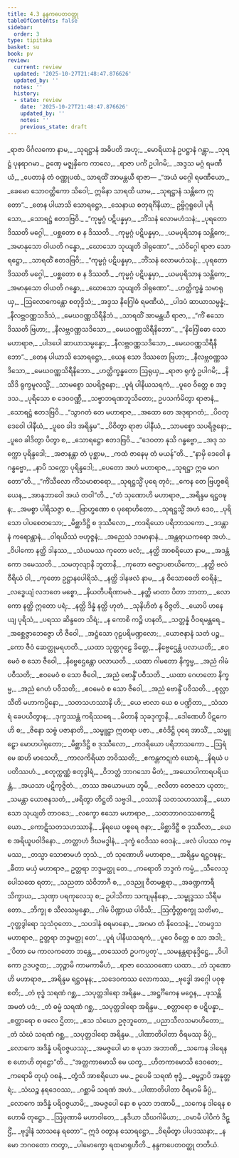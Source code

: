 ```yaml
---
title: 4.3 နန္ဒကပေတဝတ္ထု
tableOfContents: false
sidebar:
  order: 3
type: tipitaka
basket: su
book: pv
review:
  current: review
  updated: '2025-10-27T21:48:47.876626'
  updated_by: ''
  notes: ''
  history:
  - state: review
    date: '2025-10-27T21:48:47.876626'
    updated_by: ''
    notes: ''
    previous_state: draft
---
```



<ReviewStatus review={frontmatter.review} showDetails={true} />

<HypothesisAnnotation frontmatter={frontmatter} />

<DynamicBreadcrumb />

<Division number="658" book="pv" e="ch" v="19" p="201">

<Paragraph number="707" type="verses" book="pv">
_ရာဇာ ပိင်္ဂလကော နာမ,_  
_သုရဋ္ဌာနံ အဓိပတိ အဟု;_  
_မောရိယာနံ ဥပဋ္ဌာနံ ဂန္တွာ,_  
_သုရဋ္ဌံ ပုနရာဂမာ._  

</Paragraph>

</Division>
<Division number="659" book="pv" e="ch" v="19" p="201">

<Paragraph number="708" type="verses" book="pv">
ဥဏှေ မဇ္ဈနှိကေ ကာလေ,_  
_ရာဇာ ပင်္ကံ ဥပါဂမိ;_  
_အဒ္ဒသ မဂ္ဂံ ရမဏီယံ,_  
_ပေတာနံ တံ ဝဏ္ဏုပထံ._  

</Paragraph>

</Division>
<Division number="660" book="pv" e="ch" v="19" p="202">

<Paragraph number="709" book="pv">
သာရထိံ အာမန္တယီ ရာဇာ—
</Paragraph>

<Paragraph number="710" type="verses" book="pv">
_“အယံ မဂ္ဂေါ ရမဏီယော,_  
_ခေမော သောဝတ္ထိကော သိဝေါ;_  
ဣမိနာ သာရထိ ယာမ,_  
_သုရဋ္ဌာနံ သန္တိကေ ဣတော”._  

</Paragraph>

</Division>
<Division number="661" book="pv" e="ch" v="19" p="202">

<Paragraph number="711" type="verses" book="pv">
_တေန ပါယာသိ သောရဋ္ဌော,_  
_သေနာယ စတုရင်္ဂိနိယာ;_  
ဥဗ္ဗိဂ္ဂရူပေါ ပုရိသော,_  
_သောရဋ္ဌံ ဧတဒဗြဝိ._  

</Paragraph>

</Division>
<Division number="662" book="pv" e="ch" v="19" p="202">

<Paragraph number="712" type="verses" book="pv">
_“ကုမ္မဂ္ဂံ ပဋိပန္နမှာ,_  
_ဘိံသနံ လောမဟံသနံ;_  
_ပုရတော ဒိဿတိ မဂ္ဂေါ,_  
_ပစ္ဆတော စ န ဒိဿတိ._  

</Paragraph>

</Division>
<Division number="663" book="pv" e="ch" v="19" p="202">

<Paragraph number="713" type="verses" book="pv">
_ကုမ္မဂ္ဂံ ပဋိပန္နမှာ,_  
_ယမပုရိသာန သန္တိကေ;_  
_အမာနုသော ဝါယတိ ဂန္ဓော,_  
_ဃောသော သုယျတိ ဒါရုဏော”._  

</Paragraph>

</Division>
<Division number="664" book="pv" e="ch" v="19" p="202">

<Paragraph number="714" type="verses" book="pv">
_သံဝိဂ္ဂေါ ရာဇာ သောရဋ္ဌော,_  
_သာရထိံ ဧတဒဗြဝိ;_  
_“ကုမ္မဂ္ဂံ ပဋိပန္နမှာ,_  
_ဘိံသနံ လောမဟံသနံ;_  
_ပုရတော ဒိဿတိ မဂ္ဂေါ,_  
_ပစ္ဆတော စ န ဒိဿတိ._  

</Paragraph>

</Division>
<Division number="665" book="pv" e="ch" v="19" p="202">

<Paragraph number="715" type="verses" book="pv">
_ကုမ္မဂ္ဂံ ပဋိပန္နမှာ,_  
_ယမပုရိသာန သန္တိကေ;_  
_အမာနုသော ဝါယတိ ဂန္ဓော,_  
_ဃောသော သုယျတိ ဒါရုဏော”._  

</Paragraph>

</Division>
<Division number="666" book="pv" e="ch" v="19" p="202">

<Paragraph number="716" type="verses" book="pv">
_ဟတ္ထိက္ခန္ဓံ သမာရုယှ,_  
_ဩလောကေန္တော စတုဒ္ဒိသံ;_  
_အဒ္ဒသ နိဂြေါဓံ ရမဏီယံ,_  
_ပါဒပံ ဆာယာသမ္ပန္နံ;_  
_နီလဗ္ဘဝဏ္ဏသဒိသံ,_  
_မေဃဝဏ္ဏသိရီနိဘံ._  

</Paragraph>

</Division>
<Division number="667" book="pv" e="ch" v="19" p="202">

<Paragraph number="717" type="verses" book="pv">
_သာရထိံ အာမန္တယီ ရာဇာ,_  
_“ကိံ ဧသော ဒိဿတိ ဗြဟာ;_  
_နီလဗ္ဘဝဏ္ဏသဒိသော,_  
_မေဃဝဏ္ဏသိရီနိဘော”._  

</Paragraph>

</Division>
<Division number="668" book="pv" e="ch" v="19" p="202">

<Paragraph number="718" type="verses" book="pv">
_“နိဂြေါဓော သော မဟာရာဇ,_  
_ပါဒပေါ ဆာယာသမ္ပန္နော;_  
_နီလဗ္ဘဝဏ္ဏသဒိသော,_  
_မေဃဝဏ္ဏသိရီနိဘော”._  

</Paragraph>

</Division>
<Division number="669" book="pv" e="ch" v="19" p="202">

<Paragraph number="719" type="verses" book="pv">
_တေန ပါယာသိ သောရဋ္ဌော,_  
_ယေန သော ဒိဿတေ ဗြဟာ;_  
_နီလဗ္ဘဝဏ္ဏသဒိသော,_  
_မေဃဝဏ္ဏသိရီနိဘော._  

</Paragraph>

</Division>
<Division number="670" book="pv" e="ch" v="19" p="202">

<Paragraph number="720" type="verses" book="pv">
_ဟတ္ထိက္ခန္ဓတော ဩရုယှ,_  
_ရာဇာ ရုက္ခံ ဥပါဂမိ;_  
_နိသီဒိ ရုက္ခမူလသ္မိံ,_  
_သာမစ္စော သပရိဇ္ဇနော;_  
_ပူရံ ပါနီယသရကံ,_  
_ပူဝေ ဝိတ္တေ စ အဒ္ဒသ._  

</Paragraph>

</Division>
<Division number="671" book="pv" e="ch" v="19" p="203">

<Paragraph number="721" type="verses" book="pv">
_ပုရိသော စ ဒေဝဝဏ္ဏီ,_  
_သဗ္ဗာဘရဏဘူသိတော;_  
ဥပသင်္ကမိတွာ ရာဇာနံ,_  
_သောရဋ္ဌံ ဧတဒဗြဝိ._  

</Paragraph>

</Division>
<Division number="672" book="pv" e="ch" v="19" p="203">

<Paragraph number="722" type="verses" book="pv">
_“သွာဂတံ တေ မဟာရာဇ,_  
_အထော တေ အဒုရာဂတံ;_  
_ပိဝတု ဒေဝေါ ပါနီယံ,_  
_ပူဝေ ခါဒ အရိန္ဒမ”._  

</Paragraph>

</Division>
<Division number="673" book="pv" e="ch" v="19" p="203">

<Paragraph number="723" type="verses" book="pv">
_ပိဝိတွာ ရာဇာ ပါနီယံ,_  
_သာမစ္စော သပရိဇ္ဇနော;_  
_ပူဝေ ခါဒိတွာ ပိတွာ စ,_  
_သောရဋ္ဌော ဧတဒဗြဝိ._  

</Paragraph>

</Division>
<Division number="674" book="pv" e="ch" v="19" p="203">

<Paragraph number="724" type="verses" book="pv">
_“ဒေဝတာ နုသိ ဂန္ဓဗ္ဗော,_  
_အဒု သက္ကော ပုရိန္ဒဒေါ;_  
_အဇာနန္တာ တံ ပုစ္ဆာမ,_  
_ကထံ ဇာနေမု တံ မယန်”တိ._  

</Paragraph>

</Division>
<Division number="675" book="pv" e="ch" v="19" p="203">

<Paragraph number="725" type="verses" book="pv">
_“နာမှိ ဒေဝေါ န ဂန္ဓဗ္ဗော,_  
_နာပိ သက္ကော ပုရိန္ဒဒေါ;_  
_ပေတော အဟံ မဟာရာဇ,_  
_သုရဋ္ဌာ ဣဓ မာဂတော”တိ._  

</Paragraph>

</Division>
<Division number="676" book="pv" e="ch" v="19" p="203">

<Paragraph number="726" type="verses" book="pv">
_“ကိံသီလော ကိံသမာစာရော,_  
_သုရဋ္ဌသ္မိံ ပုရေ တုဝံ;_  
_ကေန တေ ဗြဟ္မစရိယေန,_  
_အာနုဘာဝေါ အယံ တဝါ”တိ._  

</Paragraph>

</Division>
<Division number="677" book="pv" e="ch" v="19" p="203">

<Paragraph number="727" type="verses" book="pv">
_“တံ သုဏောဟိ မဟာရာဇ,_  
_အရိန္ဒမ ရဋ္ဌဝဍ္ဎန;_  
_အမစ္စာ ပါရိသဇ္ဇာ စ,_  
_ဗြာဟ္မဏော စ ပုရောဟိတော._  

</Paragraph>

</Division>
<Division number="678" book="pv" e="ch" v="19" p="203">

<Paragraph number="728" type="verses" book="pv">
_သုရဋ္ဌသ္မိံ အဟံ ဒေဝ,_  
_ပုရိသော ပါပစေတသော;_  
_မိစ္ဆာဒိဋ္ဌိ စ ဒုဿီလော,_  
_ကဒရိယော ပရိဘာသကော._  

</Paragraph>

</Division>
<Division number="679" book="pv" e="ch" v="19" p="203">

<Paragraph number="729" type="verses" book="pv">
_ဒဒန္တာနံ ကရောန္တာနံ,_  
_ဝါရယိဿံ ဗဟုဇ္ဇနံ;_  
_အညေသံ ဒဒမာနာနံ,_  
_အန္တရာယကရော အဟံ._  

</Paragraph>

</Division>
<Division number="680" book="pv" e="ch" v="19" p="203">

<Paragraph number="730" type="verses" book="pv">
_ဝိပါကော နတ္ထိ ဒါနဿ,_  
_သံယမဿ ကုတော ဖလံ;_  
_နတ္ထိ အာစရိယော နာမ,_  
_အဒန္တံ ကော ဒမေဿတိ._  

</Paragraph>

</Division>
<Division number="681" book="pv" e="ch" v="19" p="203">

<Paragraph number="731" type="verses" book="pv">
_သမတုလျာနိ ဘူတာနိ,_  
_ကုတော ဇေဋ္ဌာပစာယိကော;_  
_နတ္ထိ ဗလံ ဝီရိယံ ဝါ,_  
_ကုတော ဥဋ္ဌာနပေါရိသံ._  

</Paragraph>

</Division>
<Division number="682" book="pv" e="ch" v="19" p="203">

<Paragraph number="732" type="verses" book="pv">
_နတ္ထိ ဒါနဖလံ နာမ,_  
_န ဝိသောဓေတိ ဝေရိနံ;_  
_လဒ္ဓေယျံ လဘတေ မစ္စော,_  
_နိယတိပရိဏာမဇံ._  

</Paragraph>

</Division>
<Division number="683" book="pv" e="ch" v="19" p="203">

<Paragraph number="733" type="verses" book="pv">
_နတ္ထိ မာတာ ပိတာ ဘာတာ,_  
_လောကော နတ္ထိ ဣတော ပရံ;_  
_နတ္ထိ ဒိန္နံ နတ္ထိ ဟုတံ,_  
_သုနိဟိတံ န ဝိဇ္ဇတိ._  

</Paragraph>

</Division>
<Division number="684" book="pv" e="ch" v="19" p="204">

<Paragraph number="734" type="verses" book="pv">
_ယောပိ ဟနေယျ ပုရိသံ,_  
_ပရဿ ဆိန္ဒတေ သိရံ;_  
_န ကောစိ ကဉ္စိ ဟနတိ,_  
_သတ္တန္နံ ဝိဝရမန္တရေ._  

</Paragraph>

</Division>
<Division number="685" book="pv" e="ch" v="19" p="204">

<Paragraph number="735" type="verses" book="pv">
_အစ္ဆေဇ္ဇာဘေဇ္ဇော ဟိ ဇီဝေါ,_  
_အဋ္ဌံသော ဂုဠပရိမဏ္ဍလော;_  
_ယောဇနာနံ သတံ ပဉ္စ,_  
_ကော ဇီဝံ ဆေတ္တုမရဟတိ._  

</Paragraph>

</Division>
<Division number="686" book="pv" e="ch" v="19" p="204">

<Paragraph number="736" type="verses" book="pv">
_ယထာ သုတ္တဂုဠေ ခိတ္တေ,_  
_နိဗ္ဗေဌေန္တံ ပလာယတိ;_  
_ဧဝမေဝံ စ သော ဇီဝေါ,_  
_နိဗ္ဗေဌေန္တော ပလာယတိ._  

</Paragraph>

</Division>
<Division number="687" book="pv" e="ch" v="19" p="204">

<Paragraph number="737" type="verses" book="pv">
_ယထာ ဂါမတော နိက္ခမ္မ,_  
_အညံ ဂါမံ ပဝီသတိ;_  
_ဧဝမေဝံ စ သော ဇီဝေါ,_  
_အညံ ဗောန္ဒိံ ပဝီသတိ._  

</Paragraph>

</Division>
<Division number="688" book="pv" e="ch" v="19" p="204">

<Paragraph number="738" type="verses" book="pv">
_ယထာ ဂေဟတော နိက္ခမ္မ,_  
_အညံ ဂေဟံ ပဝီသတိ;_  
_ဧဝမေဝံ စ သော ဇီဝေါ,_  
_အညံ ဗောန္ဒိံ ပဝီသတိ._  

</Paragraph>

</Division>
<Division number="689" book="pv" e="ch" v="19" p="204">

<Paragraph number="739" type="verses" book="pv">
_စုလ္လာသီတိ မဟာကပ္ပိနော,_  
_သတသဟဿာနိ ဟိ;_  
_ယေ ဗာလာ ယေ စ ပဏ္ဍိတာ,_  
_သံသာရံ ခေပယိတွာန;_  
_ဒုက္ခဿန္တံ ကရိဿရေ._  

</Paragraph>

</Division>
<Division number="690" book="pv" e="ch" v="19" p="204">

<Paragraph number="740" type="verses" book="pv">
_မိတာနိ သုခဒုက္ခာနိ,_  
_ဒေါဏေဟိ ပိဋကေဟိ စ;_  
_ဇိနော သဗ္ဗံ ပဇာနာတိ,_  
_သမ္မူဠှာ ဣတရာ ပဇာ._  

</Paragraph>

</Division>
<Division number="691" book="pv" e="ch" v="19" p="204">

<Paragraph number="741" type="verses" book="pv">
_ဧဝံဒိဋ္ဌိ ပုရေ အာသိံ,_  
_သမ္မူဠှော မောဟပါရုတော;_  
_မိစ္ဆာဒိဋ္ဌိ စ ဒုဿီလော,_  
_ကဒရိယော ပရိဘာသကော._  

</Paragraph>

</Division>
<Division number="692" book="pv" e="ch" v="19" p="204">

<Paragraph number="742" type="verses" book="pv">
_ဩရံ မေ ဆဟိ မာသေဟိ,_  
_ကာလကိရိယာ ဘဝိဿတိ;_  
_ဧကန္တကဋုကံ ဃောရံ,_  
_နိရယံ ပပတိဿဟံ._  

</Paragraph>

</Division>
<Division number="693" book="pv" e="ch" v="19" p="204">

<Paragraph number="743" type="verses" book="pv">
_စတုက္ကဏ္ဏံ စတုဒွါရံ,_  
_ဝိဘတ္တံ ဘာဂသော မိတံ;_  
_အယောပါကာရပရိယန္တံ,_  
_အယသာ ပဋိကုဇ္ဇိတံ._  

</Paragraph>

</Division>
<Division number="694" book="pv" e="ch" v="19" p="204">

<Paragraph number="744" type="verses" book="pv">
_တဿ အယောမယာ ဘူမိ,_  
_ဇလိတာ တေဇသာ ယုတာ;_  
_သမန္တာ ယောဇနသတံ,_  
_ဖရိတွာ တိဋ္ဌတိ သဗ္ဗဒါ._  

</Paragraph>

</Division>
<Division number="695" book="pv" e="ch" v="19" p="204">

<Paragraph number="745" type="verses" book="pv">
_ဝဿာနိ သတသဟဿာနိ,_  
_ဃောသော သုယျတိ တာဝဒေ;_  
_လက္ခော ဧသော မဟာရာဇ,_  
_သတဘာဂဝဿကောဋိယော._  

</Paragraph>

</Division>
<Division number="696" book="pv" e="ch" v="19" p="205">

<Paragraph number="746" type="verses" book="pv">
_ကောဋိသတသဟဿာနိ,_  
_နိရယေ ပစ္စရေ ဇနာ;_  
_မိစ္ဆာဒိဋ္ဌီ စ ဒုဿီလာ,_  
_ယေ စ အရိယူပဝါဒိနော._  

</Paragraph>

</Division>
<Division number="697" book="pv" e="ch" v="19" p="205">

<Paragraph number="747" type="verses" book="pv">
_တတ္ထာဟံ ဒီဃမဒ္ဓါနံ,_  
_ဒုက္ခံ ဝေဒိဿ ဝေဒနံ;_  
_ဖလံ ပါပဿ ကမ္မဿ,_  
_တသ္မာ သောစာမဟံ ဘုသံ._  

</Paragraph>

</Division>
<Division number="698" book="pv" e="ch" v="19" p="205">

<Paragraph number="748" type="verses" book="pv">
_တံ သုဏောဟိ မဟာရာဇ,_  
_အရိန္ဒမ ရဋ္ဌဝဍ္ဎန;_  
_ဓီတာ မယှံ မဟာရာဇ,_  
ဥတ္တရာ ဘဒ္ဒမတ္ထု တေ._  

</Paragraph>

</Division>
<Division number="699" book="pv" e="ch" v="19" p="205">

<Paragraph number="749" type="verses" book="pv">
_ကရောတိ ဘဒ္ဒကံ ကမ္မံ,_  
_သီလေသုပေါသထေ ရတာ;_  
_သညတာ သံဝိဘာဂီ စ,_  
_ဝဒညူ ဝီတမစ္ဆရာ._  

</Paragraph>

</Division>
<Division number="700" book="pv" e="ch" v="19" p="205">

<Paragraph number="750" type="verses" book="pv">
_အခဏ္ဍကာရီ သိက္ခာယ,_  
_သုဏှာ ပရကုလေသု စ;_  
ဥပါသိကာ သကျမုနိနော,_  
_သမ္ဗုဒ္ဓဿ သိရီမတော._  

</Paragraph>

</Division>
<Division number="701" book="pv" e="ch" v="19" p="205">

<Paragraph number="751" type="verses" book="pv">
_ဘိက္ခု စ သီလသမ္ပန္နော,_  
_ဂါမံ ပိဏ္ဍာယ ပါဝိသိ;_  
_ဩက္ခိတ္တစက္ခု သတိမာ,_  
_ဂုတ္တဒွါရော သုသံဝုတော._  

</Paragraph>

</Division>
<Division number="702" book="pv" e="ch" v="19" p="205">

<Paragraph number="752" type="verses" book="pv">
_သပဒါနံ စရမာနော,_  
_အဂမာ တံ နိဝေသနံ;_  
_‘တမဒ္ဒသ မဟာရာဇ,_  
ဥတ္တရာ ဘဒ္ဒမတ္ထု တေ’._  

</Paragraph>

</Division>
<Division number="703" book="pv" e="ch" v="19" p="205">

<Paragraph number="753" type="verses" book="pv">
_ပူရံ ပါနီယသရကံ,_  
_ပူဝေ ဝိတ္တေ စ သာ အဒါ;_  
_‘ပိတာ မေ ကာလကတော ဘန္တေ,_  
_တဿေတံ ဥပကပ္ပတု’._  

</Paragraph>

</Division>
<Division number="704" book="pv" e="ch" v="19" p="205">

<Paragraph number="754" type="verses" book="pv">
_သမနန္တရာနုဒ္ဒိဋ္ဌေ,_  
_ဝိပါကော ဥဒပဇ္ဇထ;_  
_ဘုဉ္ဇာမိ ကာမကာမီဟံ,_  
_ရာဇာ ဝေဿဝဏော ယထာ._  

</Paragraph>

</Division>
<Division number="705" book="pv" e="ch" v="19" p="205">

<Paragraph number="755" type="verses" book="pv">
_တံ သုဏောဟိ မဟာရာဇ,_  
_အရိန္ဒမ ရဋ္ဌဝဍ္ဎန;_  
_သဒေဝကဿ လောကဿ,_  
_ဗုဒ္ဓေါ အဂ္ဂေါ ပဝုစ္စတိ;_  
_တံ ဗုဒ္ဓံ သရဏံ ဂစ္ဆ,_  
_သပုတ္တဒါရော အရိန္ဒမ._  

</Paragraph>

</Division>
<Division number="706" book="pv" e="ch" v="19" p="205">

<Paragraph number="756" type="verses" book="pv">
_အဋ္ဌင်္ဂိကေန မဂ္ဂေန,_  
_ဖုသန္တိ အမတံ ပဒံ;_  
_တံ ဓမ္မံ သရဏံ ဂစ္ဆ,_  
_သပုတ္တဒါရော အရိန္ဒမ._  

</Paragraph>

</Division>
<Division number="707" book="pv" e="ch" v="19" p="205">

<Paragraph number="757" type="verses" book="pv">
_စတ္တာရော စ ပဋိပန္နာ,_  
_စတ္တာရော စ ဖလေ ဌိတာ;_  
_ဧသ သံဃော ဥဇုဘူတော,_  
_ပညာသီလသမာဟိတော;_  
_တံ သံဃံ သရဏံ ဂစ္ဆ,_  
_သပုတ္တဒါရော အရိန္ဒမ._  

</Paragraph>

</Division>
<Division number="708" book="pv" e="ch" v="19" p="206">

<Paragraph number="758" type="verses" book="pv">
_ပါဏာတိပါတာ ဝိရမဿု ခိပ္ပံ,_  
_လောကေ အဒိန္နံ ပရိဝဇ္ဇယဿု;_  
_အမဇ္ဇပေါ မာ စ မုသာ အဘာဏိ,_  
_သကေန ဒါရေန စ ဟောဟိ တုဋ္ဌော”တိ._  

</Paragraph>

</Division>
<Division number="709" book="pv" e="ch" v="19" p="206">

<Paragraph number="759" type="verses" book="pv">
_“အတ္ထကာမောသိ မေ ယက္ခ,_  
_ဟိတကာမောသိ ဒေဝတေ;_  
_ကရောမိ တုယှံ ဝစနံ,_  
_တွံသိ အာစရိယော မမ._  

</Paragraph>

</Division>
<Division number="710" book="pv" e="ch" v="19" p="206">

<Paragraph number="760" type="verses" book="pv">
ဥပေမိ သရဏံ ဗုဒ္ဓံ,_  
_ဓမ္မဉ္စာပိ အနုတ္တရံ;_  
_သံဃဉ္စ နရဒေဝဿ,_  
_ဂစ္ဆာမိ သရဏံ အဟံ._  

</Paragraph>

</Division>
<Division number="711" book="pv" e="ch" v="19" p="206">

<Paragraph number="761" type="verses" book="pv">
_ပါဏာတိပါတာ ဝိရမာမိ ခိပ္ပံ,_  
_လောကေ အဒိန္နံ ပရိဝဇ္ဇယာမိ;_  
_အမဇ္ဇပေါ နော စ မုသာ ဘဏာမိ,_  
_သကေန ဒါရေန စ ဟောမိ တုဋ္ဌော._  

</Paragraph>

</Division>
<Division number="712" book="pv" e="ch" v="19" p="206">

<Paragraph number="762" type="verses" book="pv">
_ဩဖုဏာမိ မဟာဝါတေ,_  
_နဒိယာ သီဃဂါမိယာ;_  
_ဝမာမိ ပါပိကံ ဒိဋ္ဌိံ,_  
_ဗုဒ္ဓါနံ သာသနေ ရတော”._  

</Paragraph>

</Division>
<Division number="713" book="pv" e="ch" v="19" p="206">

<Paragraph number="763" type="verses" book="pv">
ဣဒံ ဝတွာန သောရဋ္ဌော,_  
_ဝိရမိတွာ ပါပဒဿနာ;_  
_နမော ဘဂဝတော ကတွာ,_  
_ပါမောက္ခော ရထမာရုဟီတိ._  


</Paragraph>
</Division>

<Paragraph number="764" type="center" book="pv">
နန္ဒကပေတဝတ္ထု တတိယံ.
</Paragraph>